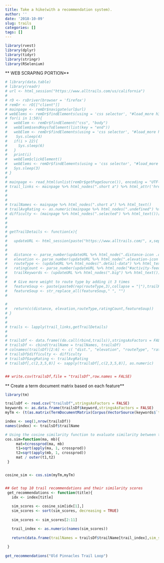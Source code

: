```yaml
---
title: Take a hike(with a recommendation system).
author: ''
date: '2018-10-09'
slug: trails
categories: []
tags: []
---
```


```r
library(rvest)
library(dplyr)
library(tidyr)
library(stringr) 
library(RSelenium)
```

** WEB SCRAPING PORTION**  
```r


# library(data.table)
# library(readr)
# url <- html_session("https://www.alltrails.com/us/california")
# 
# rD <- rsDriver(browser = 'firefox')
# remDr <- rD[["client"]]
# mainpage <- remDr$navigate(url$url)
# webElems <- remDr$findElements(using = 'css selector', "#load_more h3")[[2]]
# for(i in 1:50){
#   webElem <- remDr$findElement("css", "body")
#   webElem$sendKeysToElement(list(key = "end"))
#   webElem <- remDr$findElements(using = 'css selector', "#load_more h3")[[2]]
#    Sys.sleep(4)
#   if(i > 22){
#     Sys.sleep(6)
#   }
#   print(i)
#   webElem$clickElement()
#   webElems <- remDr$findElements(using = 'css selector', "#load_more h3")[[2]]
#   Sys.sleep(3)
# }
# 
# mainpage <- read_html(unlist(remDr$getPageSource()), encoding = "UTF-8")
# trail_links <- mainpage %>% html_nodes(".short a") %>% html_attr('href')
# 
# 
# 
# trailNames <- mainpage %>% html_nodes(".short a") %>% html_text()
# trailAvgRating <- as.numeric(mainpage %>% html_nodes(".undefined") %>% html_attr("title"))[-1]
# difficulty <- (mainpage %>% html_nodes(".selected") %>% html_text())[-c(1,2)]
# 
# 
# 
# getTrailDetails <- function(x){
#   
#   updateURL <- html_session(paste("https://www.alltrails.com/", x,sep=""))
# 
#   
#   distance <- parse_number(updateURL %>% html_node(".distance-icon .detail-data") %>% html_text())
#   elevation <- parse_number(updateURL %>% html_node(".elevation-icon .detail-data") %>% html_text())
#   routeType <- (updateURL %>% html_nodes(".detail-data") %>% html_text())[3]
#   ratingCount <- parse_number(updateURL %>% html_node("#activity-feeds .active a") %>% html_text())
#   trailKeywords <- (updateURL %>% html_nodes(".big") %>% html_text()) %>% paste(collapse = "|")
#   
#   # Give more weight to route type by adding it 3 times
#   featureSoup <- paste(paste0(rep(routeType,3),collapse = "|"),trailKeywords,sep="|")
#   featureSoup <- str_replace_all(featureSoup," ", "")
# 

#   
#   return(c(distance, elevation,routeType,ratingCount,featureSoup))
# }
# 
# 
# trails <- lapply(trail_links,getTrailDetails)
# 
# 
# trailsDf <- data.frame((do.call(rbind,trails)),stringsAsFactors = FALSE)
# trailsDf <- cbind(trailName = trailNames, trailsDf)
# colnames(trailsDf)[2:6] <- c( "dist.", "elevation", "routeType", "ratingCount", "keyword")
# trailsDf$difficulty <- difficulty
# trailsDf$avgRating <- trailAvgRating
# trailsDf[,c(2,3,5,8)] <- sapply(trailsDf[,c(2,3,5,8)], as.numeric)


## write.csv(trailsDf,file = "trailsDf",row.names = FALSE)
```
  
** Create a term document matrix based on each feature**
```r
library(tm)

trailsDf <- read.csv("trailsDf",stringsAsFactors = FALSE)
keywords <- as.data.frame(trailsDf$keyword,stringsAsFactors = FALSE)
myTm <- (t(as.matrix(TermDocumentMatrix(Corpus(VectorSource(keywords$`trailsDf$keyword`))))))
```    



```r

index <- seq(1,nrow(trailsDf))
names(index) <- trailsDf$trailName

# Using the cosine similarity function to evaluate similarity between trails
cos.sim=function(ma, mb){
     mat=tcrossprod(ma, mb)
     t1=sqrt(apply(ma, 1, crossprod))
     t2=sqrt(apply(mb, 1, crossprod))
     mat / outer(t1,t2)
 }


cosine_sim <- cos.sim(myTm,myTm)


## Get top 10 trail recommendations and their similarity scores
 get_recommendations <- function(title){
   idx <- index[title]
   
   sim_scores <- cosine_sim[idx[1],]
   sim_scores <- sort(sim_scores, decreasing = TRUE)
   
   sim_scores <- sim_scores[2:11]

   trail_index <- as.numeric(names(sim_scores))
   
   return(data.frame(trailNames = trailsDf$trailName[trail_index],sim_scores = as.numeric(sim_scores)))
   
 }
 
get_recommendations("Old Pinnacles Trail Loop")
```  



